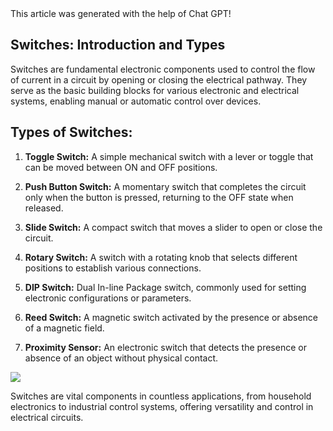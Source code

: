 
<Callout type="info" emoji="🤖">
  This article was generated with the help of Chat GPT!
</Callout>

## Switches: Introduction and Types

Switches are fundamental electronic components used to control the flow of current in a circuit by opening or closing the electrical pathway. They serve as the basic building blocks for various electronic and electrical systems, enabling manual or automatic control over devices.

## Types of Switches:

1. **Toggle Switch:** A simple mechanical switch with a lever or toggle that can be moved between ON and OFF positions. 

2. **Push Button Switch:** A momentary switch that completes the circuit only when the button is pressed, returning to the OFF state when released.

3. **Slide Switch:** A compact switch that moves a slider to open or close the circuit.

4. **Rotary Switch:** A switch with a rotating knob that selects different positions to establish various connections.

5. **DIP Switch:** Dual In-line Package switch, commonly used for setting electronic configurations or parameters.

6. **Reed Switch:** A magnetic switch activated by the presence or absence of a magnetic field.

7. **Proximity Sensor:** An electronic switch that detects the presence or absence of an object without physical contact.

<Image src="/switchesTypes.png" caption="Types of Switches." />


Switches are vital components in countless applications, from household electronics to industrial control systems, offering versatility and control in electrical circuits.
